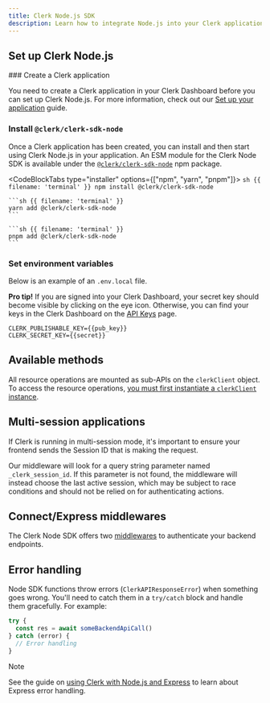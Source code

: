 ```yaml
---
title: Clerk Node.js SDK
description: Learn how to integrate Node.js into your Clerk application.
---
```


## Set up Clerk Node.js

<Steps>
  ### Create a Clerk application

  You need to create a Clerk application in your Clerk Dashboard before you can set up Clerk Node.js. For more information, check out our [Set up your application](/docs/quickstarts/setup-clerk) guide.

  ### Install `@clerk/clerk-sdk-node`

  Once a Clerk application has been created, you can install and then start using Clerk Node.js in your application. An ESM module for the Clerk Node SDK is available under the [`@clerk/clerk-sdk-node`](https://www.npmjs.com/package/@clerk/clerk-sdk-node) npm package.

  <CodeBlockTabs type="installer" options={["npm", "yarn", "pnpm"]}>
    ```sh {{ filename: 'terminal' }}
    npm install @clerk/clerk-sdk-node
    ```

    ```sh {{ filename: 'terminal' }}
    yarn add @clerk/clerk-sdk-node
    ```

    ```sh {{ filename: 'terminal' }}
    pnpm add @clerk/clerk-sdk-node
    ```
  </CodeBlockTabs>

  ### Set environment variables

  Below is an example of an `.env.local` file.

  **Pro tip!** If you are signed into your Clerk Dashboard, your secret key should become visible by clicking on the eye icon. Otherwise, you can find your keys in the Clerk Dashboard on the [API Keys](https://dashboard.clerk.com/last-active?path=api-keys) page.

  ```env {{ filename: '.env.local' }}
  CLERK_PUBLISHABLE_KEY={{pub_key}}
  CLERK_SECRET_KEY={{secret}}
  ```
</Steps>

## Available methods

All resource operations are mounted as sub-APIs on the `clerkClient` object. To access the resource operations, [you must first instantiate a `clerkClient` instance](/docs/references/nodejs/available-methods).

## Multi-session applications

If Clerk is running in multi-session mode, it's important to ensure your frontend sends the Session ID that is making the request.

Our middleware will look for a query string parameter named `_clerk_session_id`. If this parameter is not found, the middleware will instead choose the last active session, which may be subject to race conditions and should not be relied on for authenticating actions.

## Connect/Express middlewares

The Clerk Node SDK offers two [middlewares](/docs/backend-requests/handling/nodejs) to authenticate your backend endpoints.

## Error handling

Node SDK functions throw errors (`ClerkAPIResponseError`) when something goes wrong. You'll need to catch them in a `try/catch` block and handle them gracefully. For example:

```ts {{ filename: 'example.ts' }}
try {
  const res = await someBackendApiCall()
} catch (error) {
  // Error handling
}
```

> [!NOTE]
> See the guide on [using Clerk with Node.js and Express](/docs/backend-requests/handling/nodejs#express-error-handlers) to learn about Express error handling.
